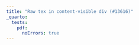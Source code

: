 ```yaml
---
title: "Raw tex in content-visible div (#13616)"
_quarto:
  tests:
    pdf:
      noErrors: true
---
```


::: {.content-visible when-format="pdf"}

```{=tex}
\textbf{Hello World}
```

:::
